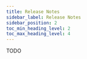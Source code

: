 ---
title: Release Notes
sidebar_label: Release Notes
sidebar_position: 2
toc_min_heading_level: 2
toc_max_heading_level: 4
---

TODO